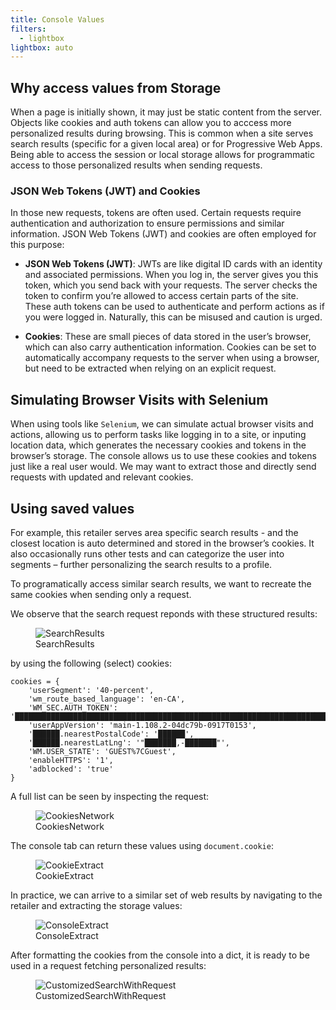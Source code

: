 ```yaml
---
title: Console Values
filters:
  - lightbox
lightbox: auto
---
```


## Why access values from Storage

 When a page is initially shown, it may just be static content from the server. Objects like cookies and auth tokens can allow you to acccess more personalized results during browsing. This is common when a site serves search results (specific for a given local area) or for Progressive Web Apps. Being able to access the session or local storage allows for programmatic access to those personalized results when sending requests.

### JSON Web Tokens (JWT) and Cookies ### 

In those new requests, tokens are often used. Certain requests require authentication and authorization to ensure permissions and similar information. JSON Web Tokens (JWT) and cookies are often employed for this purpose:

- <b>JSON Web Tokens (JWT)</b>: JWTs are like digital ID cards with an identity and associated permissions. When you log in, the server gives you this token, which you send back with your requests. The server checks the token to confirm you're allowed to access certain parts of the site. These auth tokens can be used to authenticate and perform actions as if you were logged in. Naturally, this can be misused and caution is urged. 

- <b>Cookies</b>: These are small pieces of data stored in the user's browser, which can also carry authentication information. Cookies can be set to automatically accompany requests to the server when using a browser, but need to be extracted when relying on an explicit request.

## Simulating Browser Visits with Selenium ##

When using tools like `Selenium`, we can simulate actual browser visits and actions, allowing us to perform tasks like logging in to a site, or inputing location data, which generates the necessary cookies and tokens in the browser's storage. The console allows us to use these cookies and tokens just like a real user would. We may want to extract those and directly send requests with updated and relevant cookies. 

## Using saved values ##
For example, this retailer serves area specific search results - and the closest location is auto determined and stored in the browser's cookies. It also occasionally runs other tests and can categorize the user into segments – further personalizing the search results to a profile.

To programatically access similar search results, we want to recreate the same cookies when sending only a request. 

We observe that the search request reponds with these structured results:

![SearchResults](img/WalmartSERP.png)

by using the following (select) cookies:
```
cookies = {
    'userSegment': '40-percent',
    'wm_route_based_language': 'en-CA',
    'WM_SEC.AUTH_TOKEN': '██████████████████████████████████████████████████████████████████████████████',
    'userAppVersion': 'main-1.108.2-04dc79b-0917T0153',
    '██████.nearestPostalCode': '██████',
    '██████.nearestLatLng': '"███████,-███████"',
    'WM.USER_STATE': 'GUEST%7CGuest',
    'enableHTTPS': '1',
    'adblocked': 'true'
}
```
A full list can be seen by inspecting the request:

![CookiesNetwork](img/NetworkCookies.png)

The console tab can return these values using `document.cookie`:

![CookieExtract](img/CookieExtract.png)

In practice, we can arrive to a similar set of web results by navigating to the retailer and extracting the storage values:

![ConsoleExtract](img/Console_Extract.png)

After formatting the cookies from the console into a dict, it is ready to be used in a request fetching personalized results:

![CustomizedSearchWithRequest](img/CustomizedSearchWithRequest.png)
